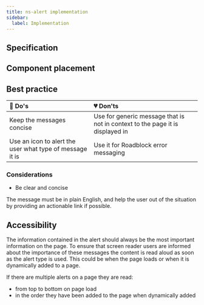 ```yaml
---
title: ns-alert implementation
sidebar:
  label: Implementation
---
```


## Specification

<Specification name={componentName} />

## Component placement

<Placement name={componentName} />

## Best practice

| 💚 Do's | 💔 Don'ts |
| :--- | :--- |
| Keep the messages concise |  Use for generic message that is not in context to the page it is displayed in |
| Use an icon to alert the user what type of message it is |  Use it for Roadblock error messaging |

### Considerations

- Be clear and concise

The message must be in plain English, and help the user out of the situation by providing an actionable link if possible.

## Accessibility

The information contained in the alert should always be the most important information on the page. To ensure that screen reader users are informed about the importance of these messages the content is read aloud as soon as the alert type is used. This could be when the page loads or when it is dynamically added to a page.

If there are multiple alerts on a page they are read:

- from top to bottom on page load
- in the order they have been added to the page when dynamically added
